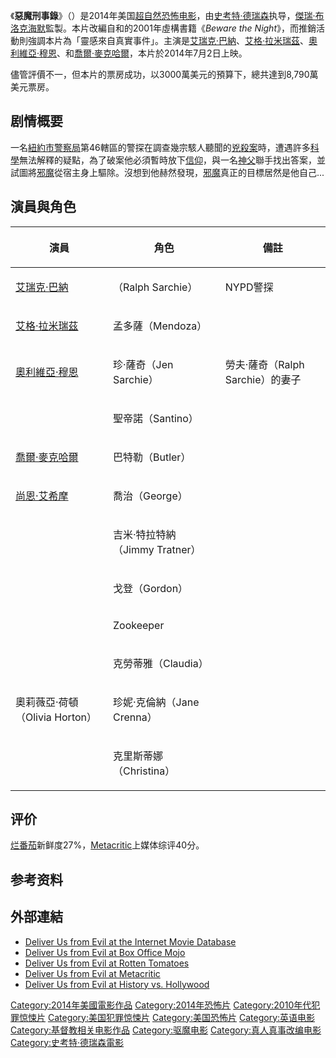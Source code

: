 {{noteTA
|G1=Show
|G2=Movie
|1=zh-hk:史葛·迪歷克遜;zh-tw:史考特·德瑞森;
}}
{{Infobox film
| name           = 惡魔刑事錄
|tw_name=惡魔刑事錄
|hk_name=今·猛·夜
| original_name  = ''Deliver Us from Evil''
| image          = Deliver_Us_from_Evil_(2014_film)_poster.jpg
| alt            = 
| caption        = 电影海报
| director       = [[史考特·德瑞森|史考特·德瑞森]]
| producer       = [[傑瑞·布洛克海默|傑瑞·布洛克海默]]
| screenplay     = 史考特·德瑞森<br />{{tsl|en|Paul Harris Boardman|保羅·哈里·博得曼}}
| based_on       = 《''Beware the Night''》<br />作者：{{link-en|勞夫·薩奇|Ralph Sarchie}}<br />{{link-en|麗莎·克里爾·庫爾|Lisa Collier Cool}}
| starring       = {{Plainlist|
* [[艾瑞克·巴納|艾瑞克·巴納]]
* [[艾格·拉米瑞茲|艾格·拉米瑞茲]]
* [[奧利維亞·穆恩|奧利維亞·穆恩]]
* {{tsl|en|Sean Harris|西恩·哈里斯}}
* [[喬爾·麥克哈爾|喬爾·麥克哈爾]]
}}
| music          = {{link-en|克里斯托弗·揚|Christopher Young}}
| cinematography = Scott Kevan
| editing        = Jason Hellmann
| studio         = [[傑瑞·布洛克海默|傑瑞·布洛克海默電影]]
| distributor    = {{link-en|Screen Gems|Screen Gems}}
| released       = {{US}}2014年7月2日<br />{{TWN}}2014年8月15日
| runtime        = 118分鐘<!--Theatrical runtime: 118:19--><ref>{{cite web|title=''DELIVER US FROM EVIL'' (15)|url=http://www.bbfc.co.uk/releases/deliver-us-evil-film|website=[[Columbia_Pictures|Columbia Pictures]]|publisher=[[British_Board_of_Film_Classification|British Board of Film Classification]]|date=June 3, 2014|accessdate=June 4, 2014|archive-date=2014-11-05|archive-url=https://web.archive.org/web/20141105091921/http://www.bbfc.co.uk/releases/deliver-us-evil-film|dead-url=no}}</ref>
| country        = {{US}}
| language       = [[英語|英語]]
| budget         = $3000万<ref name="boxofficemojo.com">{{cite web|url=http://www.boxofficemojo.com/movies/?id=bewarethenight.htm|title=Deliver Us From Evil (2014)|work=[[Box_Office_Mojo|Box Office Mojo]]|publisher=[[Internet_Movie_Database|IMDb]]|accessdate=2014-11-05|archive-date=2014-11-25|archive-url=https://web.archive.org/web/20141125053044/http://boxofficemojo.com/movies/?id=bewarethenight.htm|dead-url=no}}</ref>
| gross          = $8790万<ref name="boxofficemojo.com"/>
}}
《'''惡魔刑事錄'''》（{{lang-en|''Deliver Us from Evil''}}）是2014年美国[[恐怖電影|超自然恐怖电影]]，由[[史考特·德瑞森|史考特·德瑞森]]执导，[[傑瑞·布洛克海默|傑瑞·布洛克海默]]監製。本片改編自{{link-en|勞夫·薩奇|Ralph Sarchie}}和{{link-en|麗莎·克里爾·庫爾|Lisa Collier Cool}}的2001年虛構書籍《''Beware the Night''》，而推銷活動則強調本片為「靈感來自真實事件」。主演是[[艾瑞克·巴納|艾瑞克·巴納]]、[[艾格·拉米瑞茲|艾格·拉米瑞茲]]、[[奧利維亞·穆恩|奧利維亞·穆恩]]、{{tsl|en|Sean Harris|西恩·哈里斯}}和[[喬爾·麥克哈爾|喬爾·麥克哈爾]]，本片於2014年7月2日上映。

儘管評價不一，但本片的票房成功，以3000萬美元的預算下，總共達到8,790萬美元票房。

==剧情概要==
一名[[紐約市警察局|紐約市警察局]]第46轄區的警探在調查幾宗駭人聽聞的[[兇殺案|兇殺案]]時，遭遇許多[[科學|科學]]無法解釋的疑點，為了破案他必須暫時放下[[信仰|信仰]]，與一名[[神父|神父]]聯手找出答案，並試圖將[[邪魔|邪魔]]從宿主身上驅除。沒想到他赫然發現，[[邪魔|邪魔]]真正的目標居然是他自己...

== 演員與角色 ==
{|class="wikitable" style="text-align:center"
!演員
!角色
!備註
|-
| [[艾瑞克·巴納|艾瑞克·巴納]] || {{tsl|en|Ralph Sarchie|勞夫·薩奇}}（Ralph Sarchie） || NYPD警探
|-
| [[艾格·拉米瑞茲|艾格·拉米瑞茲]] || 孟多薩（Mendoza）||
|-
| [[奧利維亞·穆恩|奧利維亞·穆恩]] || 珍·薩奇（Jen Sarchie） || 勞夫·薩奇（Ralph Sarchie）的妻子
|-
| {{tsl|en|Sean Harris|西恩·哈里斯}} || 聖帝諾（Santino） ||
|-
| [[喬爾·麥克哈爾|喬爾·麥克哈爾]] || 巴特勒（Butler）||
|-
| [[尚恩·艾希摩|尚恩·艾希摩]] || 喬治（George）||
|-
| {{tsl|en|Chris Coy|克里斯·科伊}} || 吉米·特拉特納（Jimmy Tratner） || 
|-
| {{tsl|en|Dorian Missick|多里恩·米斯克}} || 戈登（Gordon） || 
|-
| {{tsl|en|Rhona Fox|羅娜·福克斯}} || Zookeeper || 
|-
| {{tsl|en|Valentina Rendón|華倫蒂娜·蘭登}} || 克勞蒂雅（Claudia） || 
|-
| 奧莉薇亞·荷頓（Olivia Horton） || 珍妮·克倫納（Jane Crenna） ||  
|-
| {{tsl|en|Lulu Wilson|露露·威爾森}} || 克里斯蒂娜（Christina） || 
|}

== 评价 ==
[[烂番茄|烂番茄]]新鲜度27%，[[Metacritic|Metacritic]]上媒体综评40分。

==参考资料==
{{reflist}}

== 外部連結 ==
*[http://www.imdb.com/title/tt2377322/ Deliver Us from Evil at the Internet Movie Database] {{Wayback|url=http://www.imdb.com/title/tt2377322/ |date=20141103141431 }}
*[http://www.boxofficemojo.com/movies/?id=bewarethenight.htm Deliver Us from Evil at Box Office Mojo] {{Wayback|url=http://www.boxofficemojo.com/movies/?id=bewarethenight.htm |date=20141125053044 }}
*[http://www.rottentomatoes.com/m/deliver_us_from_evil_2014/ Deliver Us from Evil at Rotten Tomatoes] {{Wayback|url=http://www.rottentomatoes.com/m/deliver_us_from_evil_2014/ |date=20141104224901 }}
*[http://www.metacritic.com/movie/deliver-us-from-evil-2014 Deliver Us from Evil at Metacritic] {{Wayback|url=http://www.metacritic.com/movie/deliver-us-from-evil-2014 |date=20150117164602 }}
*[http://www.historyvshollywood.com/reelfaces/deliver-us-from-evil/ Deliver Us from Evil at History vs. Hollywood] {{Wayback|url=http://www.historyvshollywood.com/reelfaces/deliver-us-from-evil/ |date=20141011025559 }}

{{史考特·德瑞森}}
{{DEFAULTSORT:Deliver Us From Evil}}
[[Category:2014年美國電影作品|Category:2014年美國電影作品]]
[[Category:2014年恐怖片|Category:2014年恐怖片]]
[[Category:2010年代犯罪惊悚片|Category:2010年代犯罪惊悚片]]
[[Category:美国犯罪惊悚片|Category:美国犯罪惊悚片]]
[[Category:美国恐怖片|Category:美国恐怖片]]
[[Category:英语电影|Category:英语电影]]
[[Category:基督教相关电影作品|Category:基督教相关电影作品]]
[[Category:驱魔电影|Category:驱魔电影]]
[[Category:真人真事改编电影|Category:真人真事改编电影]]
[[Category:史考特·德瑞森電影|Category:史考特·德瑞森電影]]